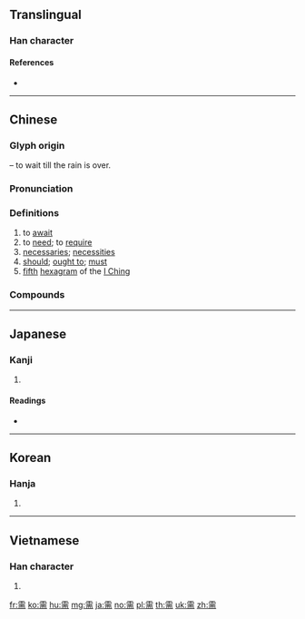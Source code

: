 {{character info/new}}
==Translingual==
{{stroke order|strokes=14}}

===Han character===
{{Han char|rn=173|rad=雨|as=06|sn=14|four=10227|canj=MBMBL|ids=⿱⻗而}}

====References====
* {{Han ref|kx=1373.240|dkj=42275|dj=1883.020|hdz=64062.020|uh=9700|ud=38656|bh=BBDD|bd=48093}}

----

==Chinese==
{{zh-forms}}

===Glyph origin===
{{Han etym}}
{{Han compound|雨|而|ls=psc|c1=s|c2=p|t1=rain}} – to wait till the rain is over.

===Pronunciation===
{{zh-pron
|m=xū
|c=seoi1
|h=pfs=sî
|md=sṳ̆
|mn=qz,tw,xm:su/zz:si
|w=1xy
|mc=y
|oc=y
|cat=v,n,adv
}}

===Definitions===
{{zh-hanzi}}

# to [[await]]
# to [[need]]; to [[require]]
# [[necessaries]]; [[necessities]]
# [[should]]; [[ought to]]; [[must]]
# [[fifth]] [[hexagram]] of the [[I Ching]]

===Compounds===
{{zh-der|需求|需要|供需失調|不需要|不時之需|急需|供需|供需失衡|必需品|亟需|契需|必需|科需|軍需|需款孔急|需用|需索|需才孔亟}}

----

==Japanese==

===Kanji===
{{ja-kanji|grade=c|rs=雨06}}

# {{defn|lang=ja|sort=雨06}}

====Readings====
* {{ja-readings|goon=[[す]] (su)|kanon=[[しゅ]] (shu)|kanyoon=[[じゅ]] (ju)|kun=[[ぬれる]] (nureru), [[まつ]] (matsu), [[もとめる]] (motomeru)}}

----

==Korean==

===Hanja===
{{ko-hanja|hangeul=수|eumhun=|rv=su|mr=su|y=swu}}

# {{defn|lang=ko|sort=雨06}}

----

==Vietnamese==

===Han character===
{{vi-hantu|[[nhu]]|rs=雨06}}

# {{defn|lang=vi|sort=雨06}}

[[fr:需]]
[[ko:需]]
[[hu:需]]
[[mg:需]]
[[ja:需]]
[[no:需]]
[[pl:需]]
[[th:需]]
[[uk:需]]
[[zh:需]]